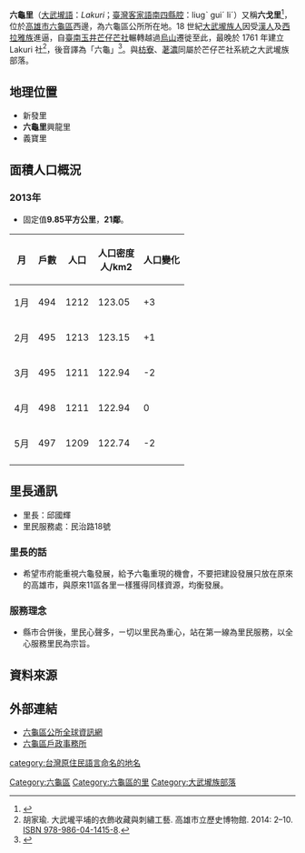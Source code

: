 {{Infobox ROC Village or Li
| City/CountyName = 高雄市
| DivName         = 六龜區
| Village/LiName  = 六龜
| Village/Li      = 里
| OldName         = Lakuri、Lakkuli
| AreaTotal       = 9.85
| HouseholdTotal  = 497
| PopTotal        = 1,292
| YearMonth       = 2013-05
| Male            =
| Female          =
| Head            = 邱國輝
| Sub             = 21
| Website         = http://liouguei.kcg.gov.tw/Userpage.aspx?str=lgd06
| Neighbors       =
| MapLocation     =
| Phone           = 07-6893020
| Address         = 六龜里21鄰紅水坑46號
| Photo           = Laonong River through Liouguei with mountain view.jpg
}}
'''六龜里'''（[[大武壠語|大武壠語]]：''Lakuri''；[[臺灣客家語|臺灣客家語]][[南四縣腔|南四縣腔]]：liugˋ guiˊ liˊ）又稱'''六戈里'''<ref>{{Cite journal|title=嘉南平原沿山地區之族群關係（1700-1900）：以「阿里山番租」為例|author=洪麗完|url=|journal=臺灣史研究|publisher=中央研究院臺灣史研究所|issue=1|doi=|others=|year=2011|volume=18|page=41-102|pmid=}}</ref>，位於[[高雄市|高雄市]][[六龜區|六龜區]]西邊，為六龜區公所所在地。18 世紀[[大武壠族|大武壠族人]]因受[[漢人|漢人]]及[[西拉雅族|西拉雅族]]進逼，自[[臺南市|臺南]][[玉井區|玉井]][[芒仔芒社|芒仔芒社]]輾轉越過[[烏山|烏山]]遷徙至此，最晚於 1761 年建立 Lakuri 社<ref>胡家瑜. 大武壠平埔的衣飾收藏與刺繡工藝. 高雄市立歷史博物館. 2014: 2–10. [[Special:网络书源/978-986-04-1415-8|ISBN 978-986-04-1415-8]].</ref>，後音譯為「六龜」<ref>{{Cite web|url=http://liouguei.kcg.gov.tw/Userpage.aspx?str=lgb03|title=認識六龜 - 基本資料|accessdate=2018-06-12|author=|date=2013-10-24|publisher=六龜區公所|archive-url=https://web.archive.org/web/20180612141649/http://liouguei.kcg.gov.tw/Userpage.aspx?str=lgb03|archive-date=2018-06-12|dead-url=yes}}</ref>。與[[枋寮_(高雄市)|枋寮]]、[[荖濃里|荖濃]]同屬於芒仔芒社系統之大武壠族部落。

==地理位置==
* 新發里
* '''六龜里'''興龍里
* 義寶里

==面積人口概況==
===2013年===
* 固定值'''9.85平方公里'''，'''21鄰'''。
{|class="wikitable" style="text-align: right;"
|-
!月 !! 戶數 !! 人口 !! 人口密度<br/>人/km2 !! 人口變化 
|-
|1月 || 494 || 1212 || 123.05 || +3
|-
|2月 || 495 || 1213 || 123.15 || +1
|-
|3月 || 495 || 1211 || 122.94 || -2
|-
|4月 || 498 || 1211 || 122.94 || 0
|-
|5月 || 497 || 1209 || 122.74 || -2
|-
|}

==里長通訊==
* 里長：邱國輝
* 里民服務處：民治路18號
===里長的話===
* 希望市府能重視六龜發展，給予六龜重現的機會，不要把建設發展只放在原來的高雄市，與原來11區各里一樣獲得同樣資源，均衡發展。
===服務理念===
* 縣市合併後，里民心聲多，ㄧ切以里民為重心，站在第一線為里民服務，以全心服務里民為宗旨。

== 資料來源 ==
<references />

==外部連結==

* [https://archive.is/20130706144824/http://liouguei.kcg.gov.tw/ 六龜區公所全球資訊網]
* [https://web.archive.org/web/20140403095644/http://www.liouguei-house.gov.tw/style/front001/bexfront.php 六龜區戶政事務所]

[[Category:六龜區|Category:六龜區]]
[[Category:六龜區的里|Category:六龜區的里]]
[[Category:大武壠族部落|Category:大武壠族部落]]
[[category:台灣原住民語言命名的地名|category:台灣原住民語言命名的地名]]